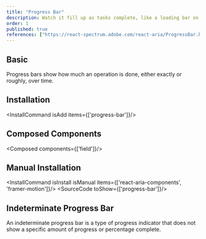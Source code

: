 ```yaml
---
title: "Progress Bar"
description: Watch it fill up as tasks complete, like a loading bar on a game console, offering visual progress updates.
order: 1
published: true
references: ["https://react-spectrum.adobe.com/react-aria/ProgressBar.html#props", "https://www.framer.com/motion/animation/"]
---
```


## Basic

Progress bars show how much an operation is done, either exactly or roughly, over time.
<How toUse="statuses/progress-bar-demo" />

## Installation
<InstallCommand isAdd items={['progress-bar']}/>

## Composed Components
<Composed components={['field']}/>

## Manual Installation
<InstallCommand isInstall isManual items={['react-aria-components', 'framer-motion']}/>
<SourceCode toShow={['progress-bar']}/>

## Indeterminate Progress Bar

An indeterminate progress bar is a type of progress indicator that does not show a specific amount of progress or percentage complete.
<How isCenter={false} className='px-32' toUse="statuses/indeterminate-progress-bar-demo" />

